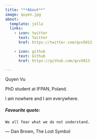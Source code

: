 ```yaml
---
title: "**About**"
image: quyen.jpg
about:
  template: jolla
  links:
    - icon: twitter
      text: Twitter
      href: https://twitter.com/qvv5013

    - icon: github
      text: Github
      href: https://github.com/qvv5013

---
```


Quyen Vu 

PhD student at IFPAN, Poland.

I am nowhere and I am everywhere.

##### Favourite quote:
```We all fear what we do not understand.```

― Dan Brown, The Lost Symbol